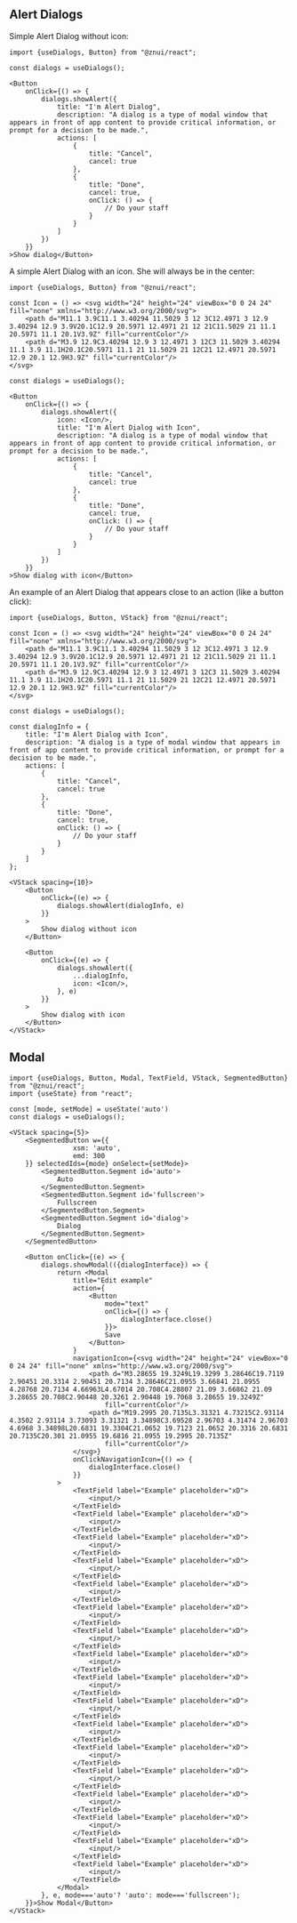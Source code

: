 ## Alert Dialogs

Simple Alert Dialog without icon:
```tsx
import {useDialogs, Button} from "@znui/react";

const dialogs = useDialogs();

<Button
    onClick={() => {
        dialogs.showAlert({
            title: "I'm Alert Dialog",
            description: "A dialog is a type of modal window that appears in front of app content to provide critical information, or prompt for a decision to be made.",
            actions: [
                {
                    title: "Cancel",
                    cancel: true
                },
                {
                    title: "Done",
                    cancel: true,
                    onClick: () => {
                        // Do your staff
                    }
                }
            ]
        })
    }}
>Show dialog</Button>
```

A simple Alert Dialog with an icon. She will always be in the center:
```tsx
import {useDialogs, Button} from "@znui/react";

const Icon = () => <svg width="24" height="24" viewBox="0 0 24 24" fill="none" xmlns="http://www.w3.org/2000/svg">
    <path d="M11.1 3.9C11.1 3.40294 11.5029 3 12 3C12.4971 3 12.9 3.40294 12.9 3.9V20.1C12.9 20.5971 12.4971 21 12 21C11.5029 21 11.1 20.5971 11.1 20.1V3.9Z" fill="currentColor"/>
    <path d="M3.9 12.9C3.40294 12.9 3 12.4971 3 12C3 11.5029 3.40294 11.1 3.9 11.1H20.1C20.5971 11.1 21 11.5029 21 12C21 12.4971 20.5971 12.9 20.1 12.9H3.9Z" fill="currentColor"/>
</svg>

const dialogs = useDialogs();

<Button
    onClick={() => {
        dialogs.showAlert({
            icon: <Icon/>,
            title: "I'm Alert Dialog with Icon",
            description: "A dialog is a type of modal window that appears in front of app content to provide critical information, or prompt for a decision to be made.",
            actions: [
                {
                    title: "Cancel",
                    cancel: true
                },
                {
                    title: "Done",
                    cancel: true,
                    onClick: () => {
                        // Do your staff
                    }
                }
            ]
        })
    }}
>Show dialog with icon</Button>
```

An example of an Alert Dialog that appears close to an action (like a button click):

```tsx
import {useDialogs, Button, VStack} from "@znui/react";

const Icon = () => <svg width="24" height="24" viewBox="0 0 24 24" fill="none" xmlns="http://www.w3.org/2000/svg">
    <path d="M11.1 3.9C11.1 3.40294 11.5029 3 12 3C12.4971 3 12.9 3.40294 12.9 3.9V20.1C12.9 20.5971 12.4971 21 12 21C11.5029 21 11.1 20.5971 11.1 20.1V3.9Z" fill="currentColor"/>
    <path d="M3.9 12.9C3.40294 12.9 3 12.4971 3 12C3 11.5029 3.40294 11.1 3.9 11.1H20.1C20.5971 11.1 21 11.5029 21 12C21 12.4971 20.5971 12.9 20.1 12.9H3.9Z" fill="currentColor"/>
</svg>

const dialogs = useDialogs();

const dialogInfo = {
    title: "I'm Alert Dialog with Icon",
    description: "A dialog is a type of modal window that appears in front of app content to provide critical information, or prompt for a decision to be made.",
    actions: [
        {
            title: "Cancel",
            cancel: true
        },
        {
            title: "Done",
            cancel: true,
            onClick: () => {
                // Do your staff
            }
        }
    ]
};

<VStack spacing={10}>
    <Button
        onClick={(e) => {
            dialogs.showAlert(dialogInfo, e)
        }}
    >
        Show dialog without icon
    </Button>

    <Button
        onClick={(e) => {
            dialogs.showAlert({
                ...dialogInfo,
                icon: <Icon/>,
            }, e)
        }}
    >
        Show dialog with icon
    </Button>
</VStack>
```

## Modal
```tsx
import {useDialogs, Button, Modal, TextField, VStack, SegmentedButton} from "@znui/react";
import {useState} from "react";

const [mode, setMode] = useState('auto')
const dialogs = useDialogs();

<VStack spacing={5}>
    <SegmentedButton w={{
                xsm: 'auto',
                emd: 300
    }} selectedIds={mode} onSelect={setMode}>
        <SegmentedButton.Segment id='auto'>
            Auto
        </SegmentedButton.Segment>
        <SegmentedButton.Segment id='fullscreen'>
            Fullscreen
        </SegmentedButton.Segment>
        <SegmentedButton.Segment id='dialog'>
            Dialog
        </SegmentedButton.Segment>
    </SegmentedButton>

    <Button onClick={(e) => {
        dialogs.showModal(({dialogInterface}) => {
            return <Modal
                title="Edit example"
                action={
                    <Button
                        mode="text"
                        onClick={() => {
                            dialogInterface.close()
                        }}>
                        Save
                    </Button>
                }
                navigationIcon={<svg width="24" height="24" viewBox="0 0 24 24" fill="none" xmlns="http://www.w3.org/2000/svg">
                    <path d="M3.28655 19.3249L19.3299 3.28646C19.7119 2.90451 20.3314 2.90451 20.7134 3.28646C21.0955 3.66841 21.0955 4.28768 20.7134 4.66963L4.67014 20.708C4.28807 21.09 3.66862 21.09 3.28655 20.708C2.90448 20.3261 2.90448 19.7068 3.28655 19.3249Z"
                        fill="currentColor"/>
                    <path d="M19.2995 20.7135L3.31321 4.73215C2.93114 4.3502 2.93114 3.73093 3.31321 3.34898C3.69528 2.96703 4.31474 2.96703 4.6968 3.34898L20.6831 19.3304C21.0652 19.7123 21.0652 20.3316 20.6831 20.7135C20.301 21.0955 19.6816 21.0955 19.2995 20.7135Z"
                        fill="currentColor"/>
                </svg>}
                onClickNavigationIcon={() => {
                    dialogInterface.close()
                }}
            >
                <TextField label="Example" placeholder="xD">
                    <input/>
                </TextField>
                <TextField label="Example" placeholder="xD">
                    <input/>
                </TextField>
                <TextField label="Example" placeholder="xD">
                    <input/>
                </TextField>
                <TextField label="Example" placeholder="xD">
                    <input/>
                </TextField>
                <TextField label="Example" placeholder="xD">
                    <input/>
                </TextField>
                <TextField label="Example" placeholder="xD">
                    <input/>
                </TextField>
                <TextField label="Example" placeholder="xD">
                    <input/>
                </TextField>
                <TextField label="Example" placeholder="xD">
                    <input/>
                </TextField>
                <TextField label="Example" placeholder="xD">
                    <input/>
                </TextField>
                <TextField label="Example" placeholder="xD">
                    <input/>
                </TextField>
                <TextField label="Example" placeholder="xD">
                    <input/>
                </TextField>
                <TextField label="Example" placeholder="xD">
                    <input/>
                </TextField>
                <TextField label="Example" placeholder="xD">
                    <input/>
                </TextField>
                <TextField label="Example" placeholder="xD">
                    <input/>
                </TextField>
                <TextField label="Example" placeholder="xD">
                    <input/>
                </TextField>
                <TextField label="Example" placeholder="xD">
                    <input/>
                </TextField>
                <TextField label="Example" placeholder="xD">
                    <input/>
                </TextField>
            </Modal>
        }, e, mode==='auto'? 'auto': mode==='fullscreen');
    }}>Show Modal</Button>
</VStack>
```
